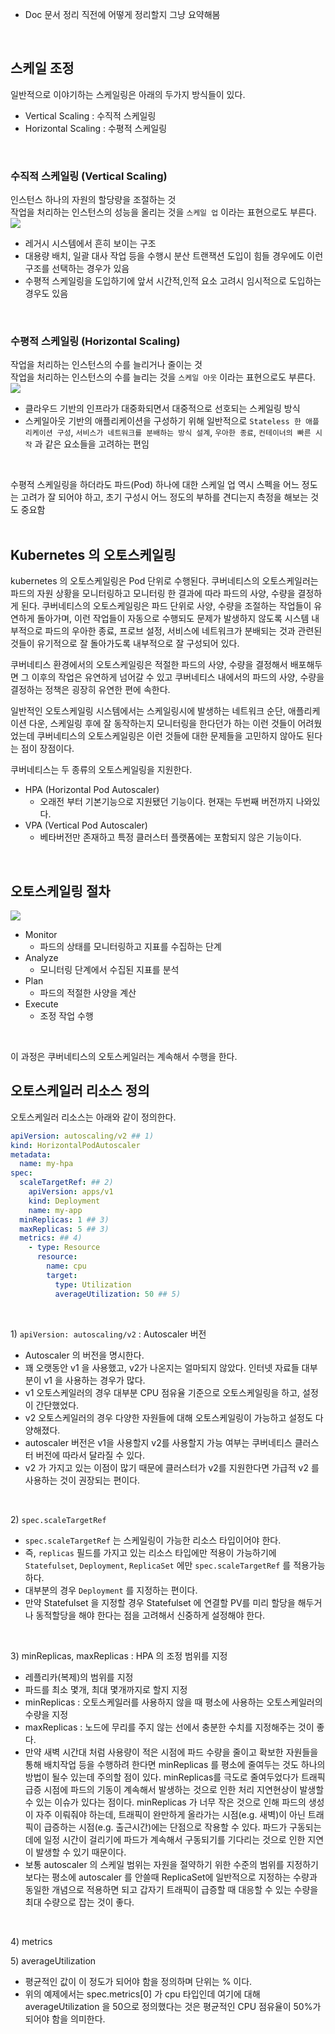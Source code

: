 - Doc 문서 정리 직전에 어떻게 정리할지 그냥 요약해봄
<br/>

## 스케일 조정
일반적으로 이야기하는 스케일링은 아래의 두가지 방식들이 있다.
- Vertical Scaling : 수직적 스케일링
- Horizontal Scaling : 수평적 스케일링
<br/>

### 수직적 스케일링 (Vertical Scaling)
인스턴스 하나의 자원의 할당량을 조절하는 것<br/>
작업을 처리하는 인스턴스의 성능을 올리는 것을 `스케일 업` 이라는 표현으로도 부른다.<br/>
![](./img/scaling-overview/vertical-scaling-1.png)
<br/>

- 레거시 시스템에서 흔히 보이는 구조
- 대용량 배치, 일괄 대사 작업 등을 수행시 분산 트랜잭션 도입이 힘들 경우에도 이런 구조를 선택하는 경우가 있음
- 수평적 스케일링을 도입하기에 앞서 시간적,인적 요소 고려시 임시적으로 도입하는 경우도 있음
<br/>

### 수평적 스케일링 (Horizontal Scaling)
작업을 처리하는 인스턴스의 수를 늘리거나 줄이는 것<br/>
작업을 처리하는 인스턴스의 수를 늘리는 것을 `스케일 아웃` 이라는 표현으로도 부른다.<br/>
![](./img/scaling-overview/horizontal-scaling-1.png)
<br/>

- 클라우드 기반의 인프라가 대중화되면서 대중적으로 선호되는 스케일링 방식
- 스케일아웃 기반의 애플리케이션을 구성하기 위해 일반적으로 `Stateless 한 애플리케이션 구성`, `서비스가 네트워크를 분배하는 방식 설계`, `우아한 종료`, `컨테이너의 빠른 시작` 과 같은 요소들을 고려하는 편임
<br/>

수평적 스케일링을 하더라도 파드(Pod) 하나에 대한 스케일 업 역시 스펙을 어느 정도는 고려가 잘 되어야 하고, 초기 구성시 어느 정도의 부하를 견디는지 측정을 해보는 것도 중요함<br/>
<br/>

## Kubernetes 의 오토스케일링
kubernetes 의 오토스케일링은 Pod 단위로 수행된다. 쿠버네티스의 오토스케일러는 파드의 자원 상황을 모니터링하고 모니터링 한 결과에 따라 파드의 사양, 수량을 결정하게 된다. 쿠버네티스의 오토스케일링은 파드 단위로 사양, 수량을 조절하는 작업들이 유연하게 돌아가며, 이런 작업들이 자동으로 수행되도 문제가 발생하지 않도록 시스템 내부적으로 파드의 우아한 종료, 프로브 설정, 서비스에 네트워크가 분배되는 것과 관련된 것들이 유기적으로 잘 돌아가도록 내부적으로 잘 구성되어 있다. <br/>

쿠버네티스 환경에서의 오토스케일링은 적절한 파드의 사양, 수량을 결정해서 배포해두면 그 이후의 작업은 유연하게 넘어갈 수 있고 쿠버네티스 내에서의 파드의 사양, 수량을 결정하는 정책은 굉장히 유연한 편에 속한다.<br/>

일반적인 오토스케일링 시스템에서는 스케일링시에 발생하는 네트워크 순단, 애플리케이션 다운, 스케일링 후에 잘 동작하는지 모니터링을 한다던가 하는 이런 것들이 어려웠었는데 쿠버네티스의 오토스케일링은 이런 것들에 대한 문제들을 고민하지 않아도 된다는 점이 장점이다.<br/>

쿠버네티스는 두 종류의 오토스케일링을 지원한다.
- HPA (Horizontal Pod Autoscaler)
  - 오래전 부터 기본기능으로 지원됐던 기능이다. 현재는 두번째 버전까지 나와있다.<br/>
- VPA (Vertical Pod Autoscaler)
  - 베타버전만 존재하고 특정 클러스터 플랫폼에는 포함되지 않은 기능이다.<br/>
<br/>

## 오토스케일링 절차
![](./img/scaling-overview/autoscaling-concept.png)
<br/>

- Monitor
  - 파드의 상태를 모니터링하고 지표를 수집하는 단계
- Analyze
  - 모니터링 단계에서 수집된 지표를 분석
- Plan
  - 파드의 적절한 사양을 계산
- Execute
  - 조정 작업 수행
<br/>

이 과정은 쿠버네티스의 오토스케일러는 계속해서 수행을 한다.<br/>

## 오토스케일러 리소스 정의
오토스케일러 리소스는 아래와 같이 정의한다.
```yaml
apiVersion: autoscaling/v2 ## 1)
kind: HorizontalPodAutoscaler
metadata:
  name: my-hpa
spec:
  scaleTargetRef: ## 2)
    apiVersion: apps/v1
    kind: Deployment
    name: my-app
  minReplicas: 1 ## 3)
  maxReplicas: 5 ## 3) 
  metrics: ## 4) 
    - type: Resource
      resource:
        name: cpu
        target:
          type: Utilization
          averageUtilization: 50 ## 5)
```
<br/>

1\) `apiVersion: autoscaling/v2` : Autoscaler 버전
- Autoscaler 의 버전을 명시한다.
- 꽤 오랫동안 v1 을 사용했고, v2가 나온지는 얼마되지 않았다. 인터넷 자료들 대부분이 v1 을 사용하는 경우가 많다.
- v1 오토스케일러의 경우 대부분 CPU 점유율 기준으로 오토스케일링을 하고, 설정이 간단했었다. 
- v2 오토스케일러의 경우 다양한 자원들에 대해 오토스케일링이 가능하고 설정도 다양해졌다.
- autoscaler 버전은 v1을 사용할지 v2를 사용할지  가능 여부는 쿠버네티스 클러스터 버전에 따라서 달라질 수 있다.
- v2 가 가지고 있는 이점이 많기 때문에 클러스터가 v2를 지원한다면 가급적 v2 를 사용하는 것이 권장되는 편이다.
<br/>

2\) `spec.scaleTargetRef`
- `spec.scaleTargetRef` 는 스케일링이 가능한 리소스 타입이어야 한다.
- 즉, `replicas` 필드를 가지고 있는 리소스 타입에만 적용이 가능하기에 `Statefulset`, `Deployment`, `ReplicaSet` 에만 `spec.scaleTargetRef` 를 적용가능하다.
- 대부분의 경우 `Deployment` 를 지정하는 편이다. 
- 만약 Statefulset 을 지정할 경우 Statefulset 에 연결할 PV를 미리 할당을 해두거나 동적할당을 해야 한다는 점을 고려해서 신중하게 설정해야 한다. 
<br/>

3\) minReplicas, maxReplicas : HPA 의 조정 범위를 지정<br/>
- 레플리카(복제)의 범위를 지정
- 파드를 최소 몇개, 최대 몇개까지로 할지 지정
- minReplicas : 오토스케일러를 사용하지 않을 때 평소에 사용하는 오토스케일러의 수량을 지정
- maxReplicas : 노드에 무리를 주지 않는 선에서 충분한 수치를 지정해주는 것이 좋다.
- 만약 새벽 시간대 처럼 사용량이 적은 시점에 파드 수량을 줄이고 확보한 자원들을 통해 배치작업 등을 수행하려 한다면 minReplicas 를 평소에 줄여두는 것도 하나의 방법이 될수 있는데 주의할 점이 있다. minReplicas를 극도로 줄여두었다가 트래픽 급증 시점에 파드의 기동이 계속해서 발생하는 것으로 인한 처리 지연현상이 발생할 수 있는 이슈가 있다는 점이다. minReplicas 가 너무 작은 것으로 인해 파드의 생성이 자주 이뤄줘야 하는데, 트래픽이 완만하게 올라가는 시점(e.g. 새벽)이 아닌 트래픽이 급증하는 시점(e.g. 출근시간)에는 단점으로 작용할 수 있다. 파드가 구동되는 데에 일정 시간이 걸리기에 파드가 계속해서 구동되기를 기다리는 것으로 인한 지연이 발생할 수 있기 때문이다. 
- 보통 autoscaler 의 스케일 범위는 자원을 절약하기 위한 수준의 범위를 지정하기 보다는 평소에 autoscaler 를 안쓸때 ReplicaSet에 일반적으로 지정하는 수량과 동일한 개념으로 적용하면 되고 갑자기 트래픽이 급증할 때 대응할 수 있는 수량을 최대 수량으로 잡는 것이 좋다.
<br/>

4\) metrics
<br/>

5\) averageUtilization
- 평균적인 값이 이 정도가 되어야 함을 정의하며 단위는 % 이다.
- 위의 예제에서는 spec.metrics[0] 가 cpu 타입인데 여기에 대해 averageUtilization 을 50으로 정의했다는 것은 평균적인 CPU 점유율이 50%가 되어야 함을 의미한다.
<br/>

